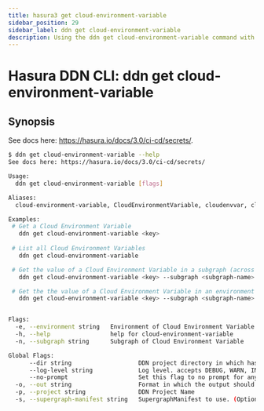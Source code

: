 ```yaml
---
title: hasura3 get cloud-environment-variable
sidebar_position: 29
sidebar_label: ddn get cloud-environment-variable
description: Using the ddn get cloud-environment-variable command with the Hasura CLI
---
```


# Hasura DDN CLI: ddn get cloud-environment-variable 

## Synopsis
See docs here: https://hasura.io/docs/3.0/ci-cd/secrets/.

```bash
$ ddn get cloud-environment-variable --help
See docs here: https://hasura.io/docs/3.0/ci-cd/secrets/

Usage:
  ddn get cloud-environment-variable [flags]

Aliases:
  cloud-environment-variable, CloudEnvironmentVariable, cloudenvvar, cloudenvironmentvariable

Examples:
 # Get a Cloud Environment Variable
   ddn get cloud-environment-variable <key>
 
 # List all Cloud Environment Variables
   ddn get cloud-environment-variable 

 # Get the value of a Cloud Environment Variable in a subgraph (across all environments) of a project
   ddn get cloud-environment-variable <key> --subgraph <subgraph-name>

 # Get the the value of a Cloud Environment Variable in an environment and subgraph
   ddn get cloud-environment-variable <key> --subgraph <subgraph-name> --environment <env-name>


Flags:
  -e, --environment string   Environment of Cloud Environment Variable
  -h, --help                 help for cloud-environment-variable
  -n, --subgraph string      Subgraph of Cloud Environment Variable

Global Flags:
      --dir string                   DDN project directory in which hasura.yaml is present (default ".")
      --log-level string             Log level. accepts DEBUG, WARN, INFO, ERROR, FATAL (default "INFO")
      --no-prompt                    Set this flag to no prompt for anything, the command fails if any input is missing
  -o, --out string                   Format in which the output should be printed, accepts table, json and yaml (default "table")
  -p, --project string               DDN Project Name
  -s, --supergraph-manifest string   SupergraphManifest to use. (Optional. DefaultSupergraphManifest used  if not provided)
```


